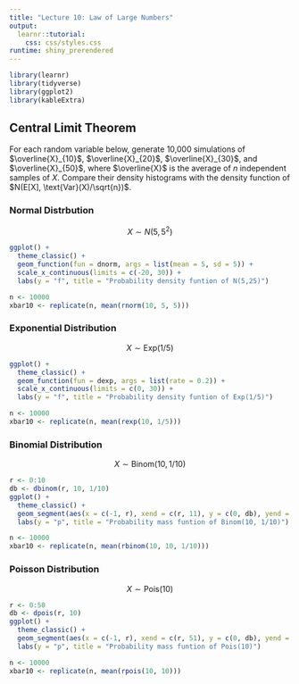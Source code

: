 ```yaml
---
title: "Lecture 10: Law of Large Numbers"
output: 
  learnr::tutorial:
    css: css/styles.css
runtime: shiny_prerendered
---
```



```r
library(learnr)
library(tidyverse)
library(ggplot2)
library(kableExtra)
```


## Central Limit Theorem

For each random variable below, generate 10,000 simulations of $\overline{X}_{10}$, $\overline{X}_{20}$, $\overline{X}_{30}$, and $\overline{X}_{50}$, where $\overline{X}$ is the average of $n$ independent samples of $X$. Compare their density histograms with the density function of $N(E[X], \text{Var}(X)/\sqrt{n})$.

### Normal Distrbution

$$X\sim N(5, 5^2)$$

```r
ggplot() +
  theme_classic() +
  geom_function(fun = dnorm, args = list(mean = 5, sd = 5)) +
  scale_x_continuous(limits = c(-20, 30)) +
  labs(y = "f", title = "Probability density funtion of N(5,25)")
```


```r
n <- 10000
xbar10 <- replicate(n, mean(rnorm(10, 5, 5)))
```


### Exponential Distribution

$$X\sim \text{Exp}\left(1/5\right)$$

```r
ggplot() +
  theme_classic() +
  geom_function(fun = dexp, args = list(rate = 0.2)) +
  scale_x_continuous(limits = c(0, 30)) +
  labs(y = "f", title = "Probability density funtion of Exp(1/5)")
```


```r
n <- 10000
xbar10 <- replicate(n, mean(rexp(10, 1/5)))
```



### Binomial Distribution

$$X\sim \text{Binom}\left(10, 1/10\right)$$

```r
r <- 0:10
db <- dbinom(r, 10, 1/10)
ggplot() +
  theme_classic() +
  geom_segment(aes(x = c(-1, r), xend = c(r, 11), y = c(0, db), yend = c(0, db))) +
  labs(y = "p", title = "Probability mass funtion of Binom(10, 1/10)")
```

```r
n <- 10000
xbar10 <- replicate(n, mean(rbinom(10, 10, 1/10)))
```


### Poisson Distribution

$$X\sim \text{Pois}\left(10\right)$$

```r
r <- 0:50
db <- dpois(r, 10)
ggplot() +
  theme_classic() +
  geom_segment(aes(x = c(-1, r), xend = c(r, 51), y = c(0, db), yend = c(0, db))) +
  labs(y = "p", title = "Probability mass funtion of Pois(10)")
```

```r
n <- 10000
xbar10 <- replicate(n, mean(rpois(10, 10)))
```
